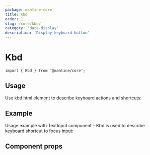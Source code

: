 ```yaml
---
package: mantine-core
title: Kbd
order: 1
slug: /core/kbd/
category: 'data-display'
description: 'Display keyboard button'
---
```



# Kbd

<PageHeader source="mantine-core/src/Kbd/Kbd.tsx" docs="core/Kbd.mdx" package="@mantine/core" />

```tsx
import { Kbd } from '@mantine/core';
```

## Usage

Use kbd html element to describe keyboard actions and shortcuts:

<KbdBaseDemo />

## Example

Usage example with <GatsbyLink to="/core/text-input/">TextInput</GatsbyLink> component
– Kbd is used to describe keyboard shortcut to focus input:

<KbdInputDemo />

## Component props

<PropsTable component="Kbd" />
